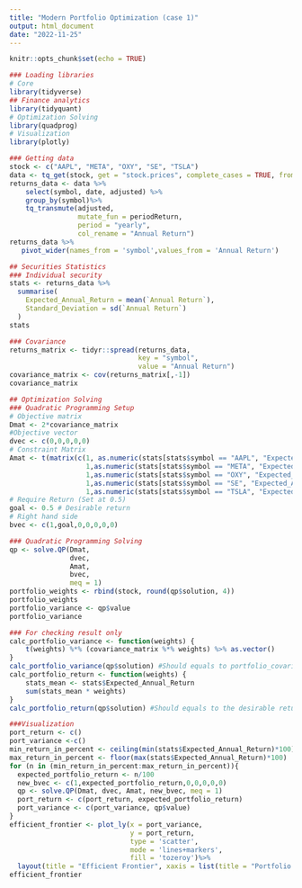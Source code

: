 ---
title: "Modern Portfolio Optimization (case 1)"
output: html_document
date: "2022-11-25"
---

```{r setup, include=FALSE}
knitr::opts_chunk$set(echo = TRUE)

### Loading libraries
# Core
library(tidyverse)
## Finance analytics
library(tidyquant)
# Optimization Solving
library(quadprog)
# Visualization 
library(plotly)
```

```{r}
### Getting data 
stock <- c("AAPL", "META", "OXY", "SE", "TSLA")
data <- tq_get(stock, get = "stock.prices", complete_cases = TRUE, from = "2017-01-01", to = TODAY())
returns_data <- data %>%
    select(symbol, date, adjusted) %>%
    group_by(symbol)%>%
    tq_transmute(adjusted, 
                 mutate_fun = periodReturn, 
                 period = "yearly", 
                 col_rename = "Annual Return")
returns_data %>%
   pivot_wider(names_from = 'symbol',values_from = 'Annual Return')
```

```{r}
## Securities Statistics
### Individual security
stats <- returns_data %>%
  summarise(
    Expected_Annual_Return = mean(`Annual Return`),
    Standard_Deviation = sd(`Annual Return`)
  )
stats
```

```{r}

### Covariance
returns_matrix <- tidyr::spread(returns_data, 
                                key = "symbol", 
                                value = "Annual Return")
covariance_matrix <- cov(returns_matrix[,-1])
covariance_matrix
```

```{r}
## Optimization Solving
### Quadratic Programming Setup 
# Objective matrix
Dmat <- 2*covariance_matrix
#Objective vector
dvec <- c(0,0,0,0,0)
# Constraint Matrix
Amat <- t(matrix(c(1, as.numeric(stats[stats$symbol == "AAPL", "Expected_Annual_Return"]),1,0,0,0,0,
                   1,as.numeric(stats[stats$symbol == "META", "Expected_Annual_Return"]),0,1,0,0,0,
                   1,as.numeric(stats[stats$symbol == "OXY", "Expected_Annual_Return"]),0,0,1,0,0,
                   1,as.numeric(stats[stats$symbol == "SE", "Expected_Annual_Return"]),0,0,0,1,0,
                   1,as.numeric(stats[stats$symbol == "TSLA", "Expected_Annual_Return"]),0,0,0,0,1),7,5))
# Require Return (Set at 0.5)
goal <- 0.5 # Desirable return
# Right hand side
bvec <- c(1,goal,0,0,0,0,0)

### Quadratic Programming Solving
qp <- solve.QP(Dmat, 
               dvec, 
               Amat, 
               bvec, 
               meq = 1)
portfolio_weights <- rbind(stock, round(qp$solution, 4))
portfolio_weights
portfolio_variance <- qp$value
portfolio_variance
```

```{r}
### For checking result only
calc_portfolio_variance <- function(weights) {
    t(weights) %*% (covariance_matrix %*% weights) %>% as.vector()
}
calc_portfolio_variance(qp$solution) #Should equals to portfolio_covariance
calc_portfolio_return <- function(weights) {
    stats_mean <- stats$Expected_Annual_Return
    sum(stats_mean * weights)
}
calc_portfolio_return(qp$solution) #Should equals to the desirable return.
```

```{r}
###Visualization
port_return <- c()
port_variance <-c()
min_return_in_percent <- ceiling(min(stats$Expected_Annual_Return)*100)
max_return_in_percent <- floor(max(stats$Expected_Annual_Return)*100)
for (n in (min_return_in_percent:max_return_in_percent)){
  expected_portfolio_return <- n/100
  new_bvec <- c(1,expected_portfolio_return,0,0,0,0,0)
  qp <- solve.QP(Dmat, dvec, Amat, new_bvec, meq = 1)
  port_return <- c(port_return, expected_portfolio_return)
  port_variance <- c(port_variance, qp$value)
}
efficient_frontier <- plot_ly(x = port_variance, 
                              y = port_return,
                              type = 'scatter',
                              mode = 'lines+markers',
                              fill = 'tozeroy')%>%
  layout(title = "Efficient Frontier", xaxis = list(title = "Portfolio Variance (Risk)"), yaxis = list(title = "Portfolio Return"))
efficient_frontier
```
